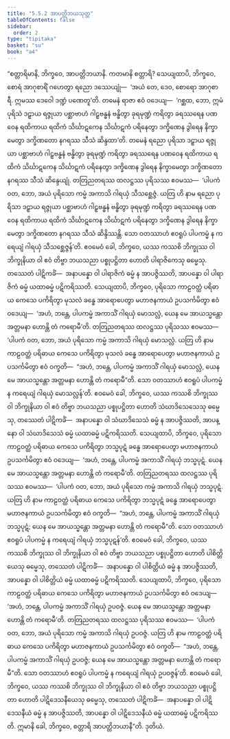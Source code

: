 ```yaml
---
title: "5.5.2 အာပတ္တိဘယသုတ္တ"
tableOfContents: false
sidebar:
  order: 2
type: "tipitaka"
basket: "su"
book: "a4"
---
```



<DynamicBreadcrumb />

<Division number="244" book="a4" e="ch" v="15" p="563">

<Paragraph number="1488" book="a4">
“စတ္တာရိမာနိ, ဘိက္ခဝေ, အာပတ္တိဘယာနိ. ကတမာနိ စတ္တာရိ? သေယျထာပိ, ဘိက္ခဝေ, စောရံ အာဂုစာရိံ ဂဟေတွာ ရညော ဒဿေယျုံ—  ‘အယံ တေ, ဒေဝ, စောရော အာဂုစာရီ. ဣမဿ ဒေဝေါ ဒဏ္ဍံ ပဏေတူ’တိ. တမေနံ ရာဇာ ဧဝံ ဝဒေယျ—  ‘ဂစ္ဆထ, ဘော, ဣမံ ပုရိသံ ဒဠှာယ ရဇ္ဇုယာ ပစ္ဆာဗာဟံ ဂါဠှဗန္ဓနံ ဗန္ဓိတွာ ခုရမုဏ္ဍံ ကရိတွာ ခရဿရေန ပဏဝေန ရထိကာယ ရထိကံ သိင်္ဃာဋကေန သိင်္ဃာဋကံ ပရိနေတွာ ဒက္ခိဏေန ဒွါရေန နိက္ခာမေတွာ ဒက္ခိဏတော နဂရဿ သီသံ ဆိန္ဒထာ’တိ. တမေနံ ရညော ပုရိသာ ဒဠှာယ ရဇ္ဇုယာ ပစ္ဆာဗာဟံ ဂါဠှဗန္ဓနံ ဗန္ဓိတွာ ခုရမုဏ္ဍံ ကရိတွာ ခရဿရေန ပဏဝေန ရထိကာယ ရထိကံ သိင်္ဃာဋကေန သိင်္ဃာဋကံ ပရိနေတွာ ဒက္ခိဏေန ဒွါရေန နိက္ခာမေတွာ ဒက္ခိဏတော နဂရဿ သီသံ ဆိန္ဒေယျုံ. တတြညတရဿ ထလဋ္ဌဿ ပုရိသဿ ဧဝမဿ—  ‘ပါပကံ ဝတ, ဘော, အယံ ပုရိသော ကမ္မံ အကာသိ ဂါရယှံ သီသစ္ဆေဇ္ဇံ. ယတြ ဟိ နာမ ရညော ပုရိသာ ဒဠှာယ ရဇ္ဇုယာ ပစ္ဆာဗာဟံ ဂါဠှဗန္ဓနံ ဗန္ဓိတွာ ခုရမုဏ္ဍံ ကရိတွာ ခရဿရေန ပဏဝေန ရထိကာယ ရထိကံ သိင်္ဃာဋကေန သိင်္ဃာဋကံ ပရိနေတွာ ဒက္ခိဏေန ဒွါရေန နိက္ခာမေတွာ ဒက္ခိဏတော နဂရဿ သီသံ ဆိန္ဒိဿန္တိ. သော ဝတဿာဟံ ဧဝရူပံ ပါပကမ္မံ န ကရေယျံ ဂါရယှံ သီသစ္ဆေဇ္ဇန်’တိ. ဧဝမေဝံ ခေါ, ဘိက္ခဝေ, ယဿ ကဿစိ ဘိက္ခုဿ ဝါ ဘိက္ခုနိယာ ဝါ ဧဝံ တိဗ္ဗာ ဘယသညာ ပစ္စုပဋ္ဌိတာ ဟောတိ ပါရာဇိကေသု ဓမ္မေသု. တဿေတံ ပါဋိကင်္ခံ—  အနာပန္နော ဝါ ပါရာဇိကံ ဓမ္မံ န အာပဇ္ဇိဿတိ, အာပန္နော ဝါ ပါရာဇိကံ ဓမ္မံ ယထာဓမ္မံ ပဋိကရိဿတိ.
</Paragraph>

<Paragraph number="1489" book="a4">
သေယျထာပိ, ဘိက္ခဝေ, ပုရိသော ကာဠဝတ္ထံ ပရိဓာယ ကေသေ ပကိရိတွာ မုသလံ ခန္ဓေ အာရောပေတွာ မဟာဇနကာယံ ဥပသင်္ကမိတွာ ဧဝံ ဝဒေယျ—  ‘အဟံ, ဘန္တေ, ပါပကမ္မံ အကာသိံ ဂါရယှံ မောသလ္လံ, ယေန မေ အာယသ္မန္တော အတ္တမနာ ဟောန္တိ တံ ကရောမီ’တိ. တတြညတရဿ ထလဋ္ဌဿ ပုရိသဿ ဧဝမဿ—  ‘ပါပကံ ဝတ, ဘော, အယံ ပုရိသော ကမ္မံ အကာသိ ဂါရယှံ မောသလ္လံ. ယတြ ဟိ နာမ ကာဠဝတ္ထံ ပရိဓာယ ကေသေ ပကိရိတွာ မုသလံ ခန္ဓေ အာရောပေတွာ မဟာဇနကာယံ ဥပသင်္ကမိတွာ ဧဝံ ဝက္ခတိ—  “အဟံ, ဘန္တေ, ပါပကမ္မံ အကာသိံ ဂါရယှံ မောသလ္လံ, ယေန မေ အာယသ္မန္တော အတ္တမနာ ဟောန္တိ တံ ကရောမီ”တိ. သော ဝတဿာဟံ ဧဝရူပံ ပါပကမ္မံ န ကရေယျံ ဂါရယှံ မောသလ္လန်’တိ. ဧဝမေဝံ ခေါ, ဘိက္ခဝေ, ယဿ ကဿစိ ဘိက္ခုဿ ဝါ ဘိက္ခုနိယာ ဝါ ဧဝံ တိဗ္ဗာ ဘယသညာ ပစ္စုပဋ္ဌိတာ ဟောတိ သံဃာဒိသေသေသု ဓမ္မေသု, တဿေတံ ပါဋိကင်္ခံ—  အနာပန္နော ဝါ သံဃာဒိသေသံ ဓမ္မံ န အာပဇ္ဇိဿတိ, အာပန္နော ဝါ သံဃာဒိသေသံ ဓမ္မံ ယထာဓမ္မံ ပဋိကရိဿတိ.
</Paragraph>

<Paragraph number="1490" book="a4">
သေယျထာပိ, ဘိက္ခဝေ, ပုရိသော ကာဠဝတ္ထံ ပရိဓာယ ကေသေ ပကိရိတွာ ဘသ္မပုဋံ ခန္ဓေ အာရောပေတွာ မဟာဇနကာယံ ဥပသင်္ကမိတွာ ဧဝံ ဝဒေယျ—  ‘အဟံ, ဘန္တေ, ပါပကမ္မံ အကာသိံ ဂါရယှံ ဘသ္မပုဋံ. ယေန မေ အာယသ္မန္တော အတ္တမနာ ဟောန္တိ တံ ကရောမီ’တိ. တတြညတရဿ ထလဋ္ဌဿ ပုရိသဿ ဧဝမဿ—  ‘ပါပကံ ဝတ, ဘော, အယံ ပုရိသော ကမ္မံ အကာသိ ဂါရယှံ ဘသ္မပုဋံ. ယတြ ဟိ နာမ ကာဠဝတ္ထံ ပရိဓာယ ကေသေ ပကိရိတွာ ဘသ္မပုဋံ ခန္ဓေ အာရောပေတွာ မဟာဇနကာယံ ဥပသင်္ကမိတွာ ဧဝံ ဝက္ခတိ—  “အဟံ, ဘန္တေ, ပါပကမ္မံ အကာသိံ ဂါရယှံ ဘသ္မပုဋံ; ယေန မေ အာယသ္မန္တော အတ္တမနာ ဟောန္တိ တံ ကရောမီ”တိ. သော ဝတဿာဟံ ဧဝရူပံ ပါပကမ္မံ န ကရေယျံ ဂါရယှံ ဘသ္မပုဋန်’တိ. ဧဝမေဝံ ခေါ, ဘိက္ခဝေ, ယဿ ကဿစိ ဘိက္ခုဿ ဝါ ဘိက္ခုနိယာ ဝါ ဧဝံ တိဗ္ဗာ ဘယသညာ ပစ္စုပဋ္ဌိတာ ဟောတိ ပါစိတ္တိယေသု ဓမ္မေသု, တဿေတံ ပါဋိကင်္ခံ—  အနာပန္နော ဝါ ပါစိတ္တိယံ ဓမ္မံ န အာပဇ္ဇိဿတိ, အာပန္နော ဝါ ပါစိတ္တိယံ ဓမ္မံ ယထာဓမ္မံ ပဋိကရိဿတိ.
</Paragraph>

<Paragraph number="1491" book="a4">
သေယျထာပိ, ဘိက္ခဝေ, ပုရိသော ကာဠဝတ္ထံ ပရိဓာယ ကေသေ ပကိရိတွာ မဟာဇနကာယံ ဥပသင်္ကမိတွာ ဧဝံ ဝဒေယျ—  ‘အဟံ, ဘန္တေ, ပါပကမ္မံ အကာသိံ ဂါရယှံ ဥပဝဇ္ဇံ. ယေန မေ အာယသ္မန္တော အတ္တမနာ ဟောန္တိ တံ ကရောမီ’တိ. တတြညတရဿ ထလဋ္ဌဿ ပုရိသဿ ဧဝမဿ—  ‘ပါပကံ ဝတ, ဘော, အယံ ပုရိသော ကမ္မံ အကာသိ ဂါရယှံ ဥပဝဇ္ဇံ. ယတြ ဟိ နာမ ကာဠဝတ္ထံ ပရိဓာယ ကေသေ ပကိရိတွာ မဟာဇနကာယံ ဥပသင်္ကမိတွာ ဧဝံ ဝက္ခတိ—  “အဟံ, ဘန္တေ, ပါပကမ္မံ အကာသိံ ဂါရယှံ ဥပဝဇ္ဇံ; ယေန မေ အာယသ္မန္တော အတ္တမနာ ဟောန္တိ တံ ကရောမီ”တိ. သော ဝတဿာဟံ ဧဝရူပံ ပါပကမ္မံ န ကရေယျံ ဂါရယှံ ဥပဝဇ္ဇန်’တိ. ဧဝမေဝံ ခေါ, ဘိက္ခဝေ, ယဿ ကဿစိ ဘိက္ခုဿ ဝါ ဘိက္ခုနိယာ ဝါ ဧဝံ တိဗ္ဗာ ဘယသညာ ပစ္စုပဋ္ဌိတာ ဟောတိ ပါဋိဒေသနီယေသု ဓမ္မေသု, တဿေတံ ပါဋိကင်္ခံ—  အနာပန္နော ဝါ ပါဋိဒေသနီယံ ဓမ္မံ န အာပဇ္ဇိဿတိ, အာပန္နော ဝါ ပါဋိဒေသနီယံ ဓမ္မံ ယထာဓမ္မံ ပဋိကရိဿတိ. ဣမာနိ ခေါ, ဘိက္ခဝေ, စတ္တာရိ အာပတ္တိဘယာနီ”တိ.

</Paragraph>
</Division>

<Paragraph number="1492" type="center" book="a4">
ဒုတိယံ.
</Paragraph>